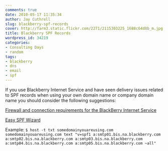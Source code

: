 ```yaml
---
comments: true
date: 2010-05-17 11:35:34
author: Jay Cuthrell
slug: blackberry-spf-records
cover: http://farm3.static.flickr.com/2271/2115303225_1688c64d8b_m.jpg
title: Blackberry SPF Records
wordpress_id: 34219
categories:
- Consulting Days
- random
tags:
- blackberry
- dns
- email
- spf
---
```


If you use Blackberry Internet Service and have seen delivery issues related to SPF records when using your own domain name or company domain name you should consider the following suggestions:
  
[Firewall and connection requirements for the BlackBerry Internet Service](http://www.blackberry.com/btsc/search.do?cmd=displayKC&docType=kc&externalId=KB11036&sliceId=SAL_Public&dialogID=119218117&stateId=1%200%20119212726)
  
[Easy SPF Wizard](http://www.spfwizard.net/)
  
Example:
`
$ host -t txt somedomainyouareusing.com
somedomainyouareusing.com text "v=spf1 a:smtp01.bis.na.blackberry.com a:smtp02.bis.na.blackberry.com a:smtp03.bis.na.blackberry.com a:smtp04.bis.na.blackberry.com a:smtp05.bis.na.blackberry.com ~all"
`

